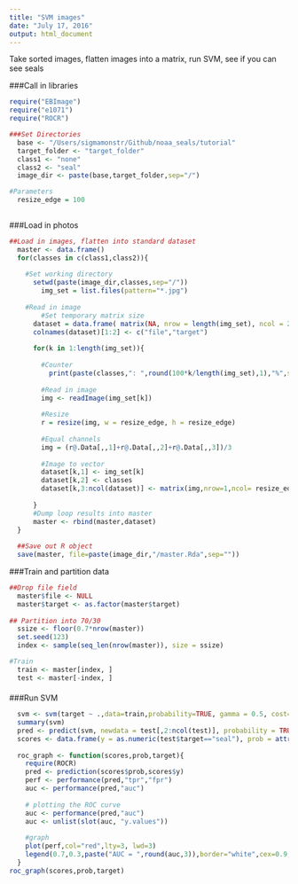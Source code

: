 ```yaml
---
title: "SVM images"
date: "July 17, 2016"
output: html_document
---
```


Take sorted images, flatten images into a matrix, run SVM, see if you can see seals

###Call in libraries
```r
require("EBImage")
require("e1071")
require("ROCR")

```

```r
###Set Directories
  base <- "/Users/sigmamonstr/Github/noaa_seals/tutorial"
  target_folder <- "target_folder"
  class1 <- "none"
  class2 <- "seal"
  image_dir <- paste(base,target_folder,sep="/")

#Parameters
  resize_edge = 100 
  
```

###Load in photos
```r
##Load in images, flatten into standard dataset
  master <- data.frame()
  for(classes in c(class1,class2)){
      
    #Set working directory
  	  setwd(paste(image_dir,classes,sep="/"))
  		img_set = list.files(pattern="*.jpg")
  	
  	#Read in image
  		#Set temporary matrix size
      dataset = data.frame( matrix(NA, nrow = length(img_set), ncol = 2+ resize_edge^2 ))
      colnames(dataset)[1:2] <- c("file","target")
      
      for(k in 1:length(img_set)){
        
        #Counter
          print(paste(classes,": ",round(100*k/length(img_set),1),"%",sep=""))
        
        #Read in image
        img <- readImage(img_set[k])
        
        #Resize
        r = resize(img, w = resize_edge, h = resize_edge)
        
        #Equal channels
        img = (r@.Data[,,1]+r@.Data[,,2]+r@.Data[,,3])/3
        
        #Image to vector
        dataset[k,1] <- img_set[k]
        dataset[k,2] <- classes
        dataset[k,3:ncol(dataset)] <- matrix(img,nrow=1,ncol= resize_edge^2)
   
      }
      #Dump loop results into master
      master <- rbind(master,dataset)
  }
  
  ##Save out R object
  save(master, file=paste(image_dir,"/master.Rda",sep=""))
```

###Train and partition data
```r
  
##Drop file field
  master$file <- NULL
  master$target <- as.factor(master$target)
  
## Partition into 70/30
  ssize <- floor(0.7*nrow(master))
  set.seed(123)
  index <- sample(seq_len(nrow(master)), size = ssize)

#Train
  train <- master[index, ]
  test <- master[-index, ]

```

####
###Run SVM

```r

  svm <- svm(target ~ .,data=train,probability=TRUE, gamma = 0.5, cost=4)
  summary(svm)
  pred <- predict(svm, newdata = test[,2:ncol(test)], probability = TRUE)
  scores <- data.frame(y = as.numeric(test$target=="seal"), prob = attributes(pred)$probabilities[,2])
  
  roc_graph <- function(scores,prob,target){
    require(ROCR)
    pred <- prediction(scores$prob,scores$y)
    perf <- performance(pred,"tpr","fpr")
    auc <- performance(pred,"auc")
    
    # plotting the ROC curve
    auc <- performance(pred,"auc")
    auc <- unlist(slot(auc, "y.values"))
    
    #graph
    plot(perf,col="red",lty=3, lwd=3)
    legend(0.7,0.3,paste("AUC = ",round(auc,3)),border="white",cex=0.9,box.col = "white")
  }
roc_graph(scores,prob,target)

```